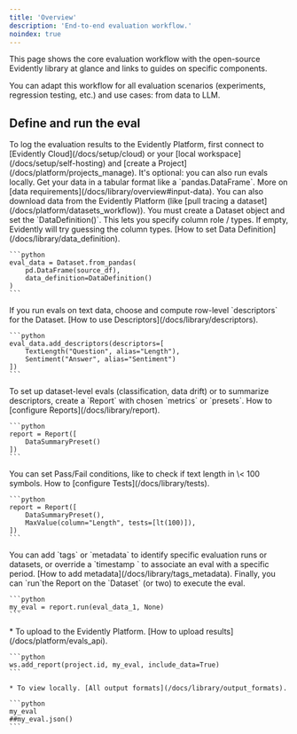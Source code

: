 ```yaml
---
title: 'Overview'
description: 'End-to-end evaluation workflow.'
noindex: true
---
```


This page shows the core evaluation workflow with the open-source Evidently library at glance and links to guides on specific components. 

You can adapt this workflow for all evaluation scenarios (experiments, regression testing, etc.) and use cases: from data to LLM.

## Define and run the eval

<Tip>
  To log the evaluation results to the Evidently Platform, first connect to [Evidently Cloud](/docs/setup/cloud) or your [local workspace](/docs/setup/self-hosting) and [create a Project](/docs/platform/projects_manage). It's optional: you can also run evals locally.
</Tip>

<Steps>
  <Step title="Prepare the input data">
    Get your data in a tabular format like a `pandas.DataFrame`. More on [data requirements](/docs/library/overview#input-data). You can also download data from the Evidently Platform (like [pull tracing a dataset](/docs/platform/datasets_workflow)).
  </Step>

  <Step title="Create a Dataset object">
    You must create a Dataset object and set the `DataDefinition()`. This lets you specify column role / types. If empty, Evidently will try guessing the column types. [How to set Data Definition](/docs/library/data_definition).

    ```python
    eval_data = Dataset.from_pandas(
        pd.DataFrame(source_df),
        data_definition=DataDefinition()
    )
    ```
  </Step>

  <Step title="(Optional) Add descriptors">
    If you run evals on text data, choose and compute row-level `descriptors` for the Dataset. [How to use Descriptors](/docs/library/descriptors).

    ```python
    eval_data.add_descriptors(descriptors=[
        TextLength("Question", alias="Length"),
        Sentiment("Answer", alias="Sentiment")
    ])
    ```
  </Step>

  <Step title="Configure Report">
    To set up dataset-level evals (classification, data drift) or to summarize descriptors, create a `Report` with chosen `metrics`  or `presets`. How to [configure Reports](/docs/library/report).

    ```python
    report = Report([
        DataSummaryPreset()
    ])
    ```
  </Step>

  <Step title="(Optional) Add Test conditions">
    You can set Pass/Fail conditions, like to check if text length in \< 100 symbols. How to [configure Tests](/docs/library/tests).

    ```python
    report = Report([
        DataSummaryPreset(),
        MaxValue(column="Length", tests=[lt(100)]),
    ])
    ```
  </Step>

  <Step title="(Optional). Add Tags and Timestamps">
    You can add `tags` or `metadata` to identify specific evaluation runs or datasets, or override a `timestamp ` to associate an eval with a specific period. [How to add metadata](/docs/library/tags_metadata).
  </Step>

  <Step title="Run the Report">
    Finally, you can `run`the Report on the `Dataset` (or two) to execute the eval.&#x20;

    ```python
    my_eval = report.run(eval_data_1, None)
    ```
  </Step>

  <Step title="Explore the results">
    * To upload to the Evidently Platform. [How to upload results](/docs/platform/evals_api).

    ```python
    ws.add_report(project.id, my_eval, include_data=True)
    ```

    * To view locally. [All output formats](/docs/library/output_formats).

    ```python
    my_eval
    ##my_eval.json()
    ```
  </Step>
</Steps>